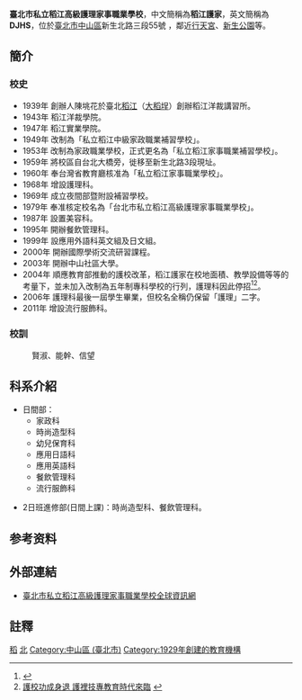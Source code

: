 {{Coord|25.065483|121.528884|source:GoogleMaps|display=title}}
{{not|臺北市私立稻江高級商業職業學校}}
{{Infobox School
| name        = 臺北市私立稻江高級護理家事職業學校
| other_name  = DaoJiang High School of Nursing & Home Economics
| image       = 
| motto       = 賢淑、能幹、信望
| established = 1939年6月
| type        = 私立高級職業學校
| religion    = 
| affiliation = 
| district    = [[臺北市|臺北市]][[中山區_(臺北市)|中山區]]
| grades      = 高職部：3個年級
| president   = 郭淑蕙
| principal   = 
| dean        = 
| college     = 
| house       = 
| sc          =  
| cs          =  
| faculty     = 
| staff       = 
| students    =  
| athletics   =  
| conference  =  
| colors      = 
| mascot      = 
| magazine    = 
| address     = {{flagicon|TWN}}[[臺北市|臺北市]][[中山區_(臺北市)|中山區]]新生北路三段55號
| tel         = +886-2-2595-5161 
| fax         = +886-2-2586-0913
| mail        = 
| website     = [http://www.tcnvs.tp.edu.tw www.tcnvs.tp.edu.tw]
}}
'''臺北市私立稻江高級護理家事職業學校'''，中文簡稱為'''稻江護家'''，英文簡稱為'''DJHS'''，位於[[臺北市|臺北市]][[中山區_(臺北市)|中山區]]新生北路三段55號 ，鄰近[[行天宮|行天宮]]、[[新生公園|新生公園]]等。

==簡介==
===校史===
*1939年 創辦人陳垗花於臺北[[稻江|稻江]]（[[大稻埕|大稻埕]]）創辦稻江洋裁講習所。
*1943年 稻江洋裁學院。
*1947年 稻江實業學院。
*1949年 改制為「私立稻江中級家政職業補習學校」。
*1953年 改制為家政職業學校，正式更名為「私立稻江家事職業補習學校」。
*1959年 將校區自台北大橋旁，徙移至新生北路3段現址。
*1960年 奉台灣省教育廳核准為「私立稻江家事職業學校」。
*1968年 增設護理科。
*1969年 成立夜間部暨附設補習學校。
*1979年 奉准核定校名為「台北市私立稻江高級護理家事職業學校」。
*1987年 設置美容科。
*1995年 開辦餐飲管理科。
*1999年 設應用外語科英文組及日文組。
*2000年 開辦國際學術交流研習課程。
*2003年 開辦中山社區大學。
*2004年 順應教育部推動的護校改革，稻江護家在校地面積、教學設備等等的考量下，並未加入改制為五年制專科學校的行列，護理科因此停招<ref>{{Cite web |url=http://www.lihpao.com/?action-viewnews-itemid-86218 |title=全國首創歷經35年稻江護理科將走入歷史 |accessdate=2012-08-21 |archive-date=2013-10-19 |archive-url=https://web.archive.org/web/20131019161731/http://www.lihpao.com/?action-viewnews-itemid-86218 |dead-url=no }}</ref><ref>[http://old.npf.org.tw/PUBLICATION/EC/093/EC-B-093-030.htm 護校功成身退 護裡技專教育時代來臨] {{webarchive|url=https://web.archive.org/web/20131019143429/http://old.npf.org.tw/PUBLICATION/EC/093/EC-B-093-030.htm |date=2013-10-19 }}</ref>。
*2006年 護理科最後一屆學生畢業，但校名全稱仍保留「護理」二字。
*2011年 增設流行服飾科。

===校訓===
:賢淑、能幹、信望

==科系介紹== 
*日間部：
**家政科
**時尚造型科
**幼兒保育科
**應用日語科
**應用英語科
**餐飲管理科
**流行服飾科

*2日班進修部(日間上課)：時尚造型科、餐飲管理科。

==参考资料==
{{Reflist}}

==外部連結==
*[http://www.tcnvs.tp.edu.tw/ 臺北市私立稻江高級護理家事職業學校全球資訊網] {{Wayback|url=http://www.tcnvs.tp.edu.tw/ |date=20090502044839 }}

== 註釋 ==

{{臺北市高級中等學校}}
{{Portal bar|台灣|台北|教育}}
[[Category:臺北市技術型高級中等學校|稻]]
[[Category:臺灣私立技術型高級中等學校|北]]
[[Category:中山區_(臺北市)|Category:中山區 (臺北市)]]
[[Category:1929年創建的教育機構|Category:1929年創建的教育機構]]